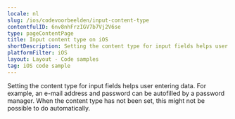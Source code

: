 ```yaml
---
locale: nl
slug: /ios/codevoorbeelden/input-content-type
contentfulID: 6nv8nhFrzIGV7b7Vj2V6se
type: pageContentPage
title: Input content type on iOS
shortDescription: Setting the content type for input fields helps user entering data.
platformFilter: iOS
layout: Layout - Code samples
tag: iOS code sample
---
```


Setting the content type for input fields helps user entering data. For example, an e-mail address and password can be autofilled by a password manager. When the content type has not been set, this might not be possible to do automatically.

<CodeSample id="input-content-type" locale="nl" platform="ios"/>